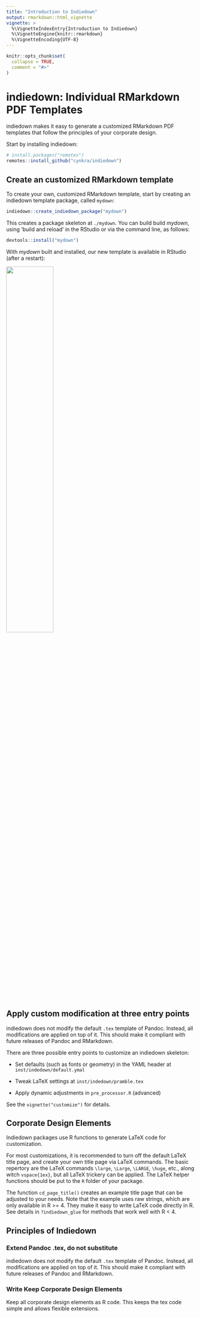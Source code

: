 ```yaml
---
title: "Introduction to Indiedown"
output: rmarkdown::html_vignette
vignette: >
  %\VignetteIndexEntry{Introduction to Indiedown}
  %\VignetteEngine{knitr::rmarkdown}
  %\VignetteEncoding{UTF-8}
---
```


```r
knitr::opts_chunk$set(
  collapse = TRUE,
  comment = "#>"
)
```

# indiedown: Individual RMarkdown PDF Templates

indiedown makes it easy to generate a customized RMarkdown PDF templates that follow the principles of your corporate design.

Start by installing indiedown:

```r
# install.packages("remotes")
remotes::install_github("cynkra/indiedown")
```

## Create an customized RMarkdown template

To create your own, customized RMarkdown template, start by creating an indiedown template package, called `mydown`:

```r
indiedown::create_indiedown_package("mydown")
```

This creates a package skeleton at `./mydown`. You can build build *mydown*, using 'build and reload' in the RStudio or via the command line, as follows:

```r
devtools::install("mydown")
```

With *mydown* built and installed, our new template is available in RStudio (after a restart):

![](fig/rstudio.png){ width=50% }



## Apply custom modification at three entry points

indiedown does not modify the default `.tex` template of Pandoc. Instead, all modifications are applied on top of it.
This should make it compliant with future releases of Pandoc and RMarkdown.

There are three possible entry points to customize an indiedown skeleton:

- Set defaults (such as fonts or geometry) in the YAML header at `inst/indedown/default.ymal`

- Tweak LaTeX settings at `inst/indedown/pramble.tex`

- Apply dynamic adjustments in `pre_processor.R` (advanced)

See the `vignette("customize")` for details.


## Corporate Design Elements

Indiedown packages use R functions to generate LaTeX code for customization.

For most customizations, it is recommended to turn off the default LaTeX title page, and create your own title page via LaTeX commands. The basic repertory are the LaTeX commands `\large`, `\Large`, `\LARGE`, `\huge`, etc., along witch `vspace{1ex}`, but all LaTeX trickery can be applied. The LaTeX helper functions should be put to the `R` folder of your package.

The function `cd_page_title()` creates an example title page that can be adjusted to your needs. Note that the example uses raw strings, which are only available in R >= 4. They make it easy to write LaTeX code directly in R. See details in `?indiedown_glue` for methods that work well with R < 4.


## Principles of Indiedown

### Extend Pandoc .tex, do not substitute

indiedown does not modify the default `.tex` template of Pandoc. Instead, all modifications are applied on top of it.
This should make it compliant with future releases of Pandoc and RMarkdown.

### Write Keep Corporate Design Elements

Keep all corporate design elements as R code. This keeps the tex code simple and allows flexible extensions.
